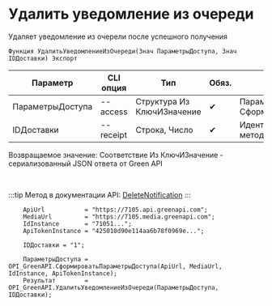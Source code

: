 ﻿---
sidebar_position: 2
---


# Удалить уведомление из очереди
 Удаляет уведомление из очерели после успешного получения



`Функция УдалитьУведомлениеИзОчереди(Знач ПараметрыДоступа, Знач IDДоставки) Экспорт`

  | Параметр | CLI опция | Тип | Обяз. | Назначение |
  |-|-|-|-|-|
  | ПараметрыДоступа | --access | Структура Из КлючИЗначение | &#x2714; | Параметры доступа. См. СформироватьПараметрыДоступа |
  | IDДоставки | --receipt | Строка, Число | &#x2714; | Идентификатор доставки из метода ПолучитьУведомление |

  
  Возвращаемое значение:   Соответствие Из КлючИЗначение - сериализованный JSON ответа от Green API

<br/>

:::tip
Метод в документации API: [DeleteNotification](https://green-api.com/docs/api/receiving/technology-http-api/DeleteNotification/)
:::
<br/>



```bsl title="Пример использования для 1С:Предприятие/OneScript"
    ApiUrl           = "https://7105.api.greenapi.com";
    MediaUrl         = "https://7105.media.greenapi.com";
    IdInstance       = "71051...";
    ApiTokenInstance = "425010d90e114aa6b78f0969e...";

    IDДоставки = "1";

    ПараметрыДоступа = OPI_GreenAPI.СформироватьПараметрыДоступа(ApiUrl, MediaUrl, IdInstance, ApiTokenInstance);
    Результат        = OPI_GreenAPI.УдалитьУведомлениеИзОчереди(ПараметрыДоступа, IDДоставки);
```
    




